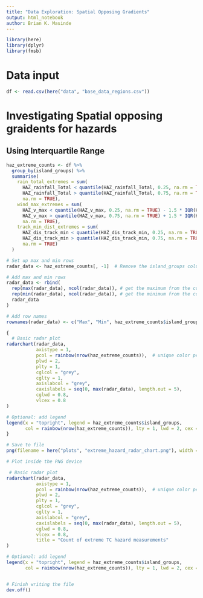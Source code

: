 ```yaml
---
title: "Data Exploration: Spatial Opposing Gradients"
output: html_notebook
author: Brian K. Masinde
---
```


```r
library(here)
library(dplyr)
library(fmsb)
```


# Data input
```r
df <- read.csv(here("data", "base_data_regions.csv"))
```


# Investigating Spatial opposing graidents for hazards

## Using Interquartile Range
```r
haz_extreme_counts <- df %>%
  group_by(island_groups) %>%
  summarise(
    rain_total_extremes = sum(
      HAZ_rainfall_Total < quantile(HAZ_rainfall_Total, 0.25, na.rm = TRUE) - 1.5 * IQR(HAZ_rainfall_Total, na.rm = TRUE) |
      HAZ_rainfall_Total > quantile(HAZ_rainfall_Total, 0.75, na.rm = TRUE) + 1.5 * IQR(HAZ_rainfall_Total, na.rm = TRUE),
      na.rm = TRUE),
    wind_max_extremes = sum(
      HAZ_v_max < quantile(HAZ_v_max, 0.25, na.rm = TRUE) - 1.5 * IQR(HAZ_v_max, na.rm = TRUE) |
      HAZ_v_max > quantile(HAZ_v_max, 0.75, na.rm = TRUE) + 1.5 * IQR(HAZ_v_max, na.rm = TRUE),
      na.rm = TRUE),
    track_min_dist_extremes = sum(
      HAZ_dis_track_min < quantile(HAZ_dis_track_min, 0.25, na.rm = TRUE) - 1.5 * IQR(HAZ_dis_track_min, na.rm = TRUE) |
      HAZ_dis_track_min > quantile(HAZ_dis_track_min, 0.75, na.rm = TRUE) + 1.5 * IQR(HAZ_dis_track_min, na.rm = TRUE),
      na.rm = TRUE)
  )
```


```r
# Set up max and min rows
radar_data <- haz_extreme_counts[, -1]  # Remove the island_groups column for radar data

# Add max and min rows
radar_data <- rbind(
  rep(max(radar_data), ncol(radar_data)), # get the maximum from the columns
  rep(min(radar_data), ncol(radar_data)), # get the minimum from the columns
  radar_data
)

# Add row names
rownames(radar_data) <- c("Max", "Min", haz_extreme_counts$island_groups)
```

```r
{
  # Basic radar plot
radarchart(radar_data,
           axistype = 1,
           pcol = rainbow(nrow(haz_extreme_counts)),  # unique color per island group
           plwd = 2,
           plty = 1,
           cglcol = "grey",
           cglty = 1,
           axislabcol = "grey",
           caxislabels = seq(0, max(radar_data), length.out = 5),
           cglwd = 0.8,
           vlcex = 0.8
)

# Optional: add legend
legend(x = "topright", legend = haz_extreme_counts$island_groups,
       col = rainbow(nrow(haz_extreme_counts)), lty = 1, lwd = 2, cex = 0.8)
}
```

```r
# Save to file
png(filename = here("plots", "extreme_hazard_radar_chart.png"), width = 8, height = 8, units = "in", res = 300)

# Plot inside the PNG device

 # Basic radar plot
radarchart(radar_data,
           axistype = 1,
           pcol = rainbow(nrow(haz_extreme_counts)),  # unique color per island group
           plwd = 2,
           plty = 1,
           cglcol = "grey",
           cglty = 1,
           axislabcol = "grey",
           caxislabels = seq(0, max(radar_data), length.out = 5),
           cglwd = 0.8,
           vlcex = 0.8,
           title = "Count of extreme TC hazard measurements"
)

# Optional: add legend
legend(x = "topright", legend = haz_extreme_counts$island_groups,
       col = rainbow(nrow(haz_extreme_counts)), lty = 1, lwd = 2, cex = 0.8)


# Finish writing the file
dev.off()
```

